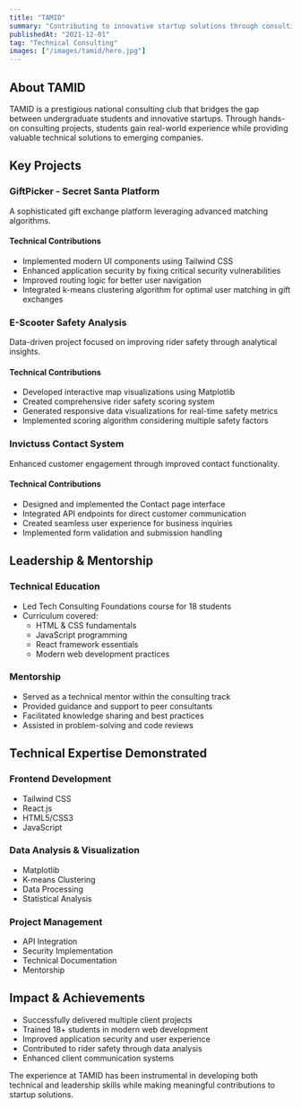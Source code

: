 ```yaml
---
title: "TAMID"
summary: "Contributing to innovative startup solutions through consulting and technical leadership"
publishedAt: "2021-12-01"
tag: "Technical Consulting"
images: ["/images/tamid/hero.jpg"]
---
```


## About TAMID

TAMID is a prestigious national consulting club that bridges the gap between undergraduate students and innovative startups. Through hands-on consulting projects, students gain real-world experience while providing valuable technical solutions to emerging companies.

## Key Projects

### GiftPicker - Secret Santa Platform
A sophisticated gift exchange platform leveraging advanced matching algorithms.

#### Technical Contributions
- Implemented modern UI components using Tailwind CSS
- Enhanced application security by fixing critical security vulnerabilities
- Improved routing logic for better user navigation
- Integrated k-means clustering algorithm for optimal user matching in gift exchanges

### E-Scooter Safety Analysis
Data-driven project focused on improving rider safety through analytical insights.

#### Technical Contributions
- Developed interactive map visualizations using Matplotlib
- Created comprehensive rider safety scoring system
- Generated responsive data visualizations for real-time safety metrics
- Implemented scoring algorithm considering multiple safety factors

### Invictuss Contact System
Enhanced customer engagement through improved contact functionality.

#### Technical Contributions
- Designed and implemented the Contact page interface
- Integrated API endpoints for direct customer communication
- Created seamless user experience for business inquiries
- Implemented form validation and submission handling

## Leadership & Mentorship

### Technical Education
- Led Tech Consulting Foundations course for 18 students
- Curriculum covered:
  - HTML & CSS fundamentals
  - JavaScript programming
  - React framework essentials
  - Modern web development practices

### Mentorship
- Served as a technical mentor within the consulting track
- Provided guidance and support to peer consultants
- Facilitated knowledge sharing and best practices
- Assisted in problem-solving and code reviews

## Technical Expertise Demonstrated

### Frontend Development
- Tailwind CSS
- React.js
- HTML5/CSS3
- JavaScript

### Data Analysis & Visualization
- Matplotlib
- K-means Clustering
- Data Processing
- Statistical Analysis

### Project Management
- API Integration
- Security Implementation
- Technical Documentation
- Mentorship

## Impact & Achievements
- Successfully delivered multiple client projects
- Trained 18+ students in modern web development
- Improved application security and user experience
- Contributed to rider safety through data analysis
- Enhanced client communication systems

The experience at TAMID has been instrumental in developing both technical and leadership skills while making meaningful contributions to startup solutions.